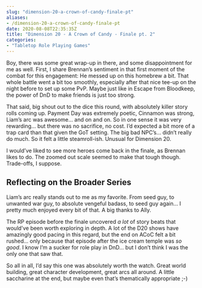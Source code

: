```yaml
---
slug: "dimension-20-a-crown-of-candy-finale-pt"
aliases: 
- /dimension-20-a-crown-of-candy-finale-pt
date: 2020-08-08T22:35:35Z
title: "Dimension 20 - A Crown of Candy - Finale pt. 2"
categories:
- "Tabletop Role Playing Games"
---
```


Boy, there was some great wrap-up in there, and some disappointment for me as well.
<!--more-->
First, I share Brennan's sentiment in that first moment of the combat for this engagement: He messed up on this homebrew a bit. That whole battle went a bit too smoothly, especially after that nice tee-up on the night before to set up some PvP. Maybe just like in Escape from Bloodkeep, the power of DnD to make friends is just too strong.

That said, big shout out to the dice this round, with absolutely killer story rolls coming up. Payment Day was extremely poetic, Cinnamon was strong, Liam's arc was awesome... and on and on. So in one sense it was very rewarding... but there was no sacrifice, no cost. I'd expected a bit more of a trap card than that given the GoT setting. The big bad NPC's... didn't really do much. So it felt a little steamroll-ish. Unusual for Dimension 20.

I would've liked to see more heroes come back in the finale, as Brennan likes to do. The zoomed out scale seemed to make that tough though. Trade-offs, I suppose.

## Reflecting on the Broader Series

Liam's arc really stands out to me as my favorite. From seed guy, to unwanted war guy, to absolute vengeful badass, to seed guy again... I pretty much enjoyed every bit of that. A big thanks to Ally.

The RP episode before the finale uncovered _a lot_ of story beats that would've been worth exploring in depth. A lot of the D20 shows have amazingly good pacing in this regard, but the end on ACoC felt a bit rushed... only because that episode after the ice cream temple was _so good_. I know I'm a sucker for role play in DnD... but I don't think I was the only one that saw that.

So all in all, I'd say this one was absolutely worth the watch. Great world building, great character development, great arcs all around. A little saccharine at the end, but maybe even that's thematically appropriate ;-)